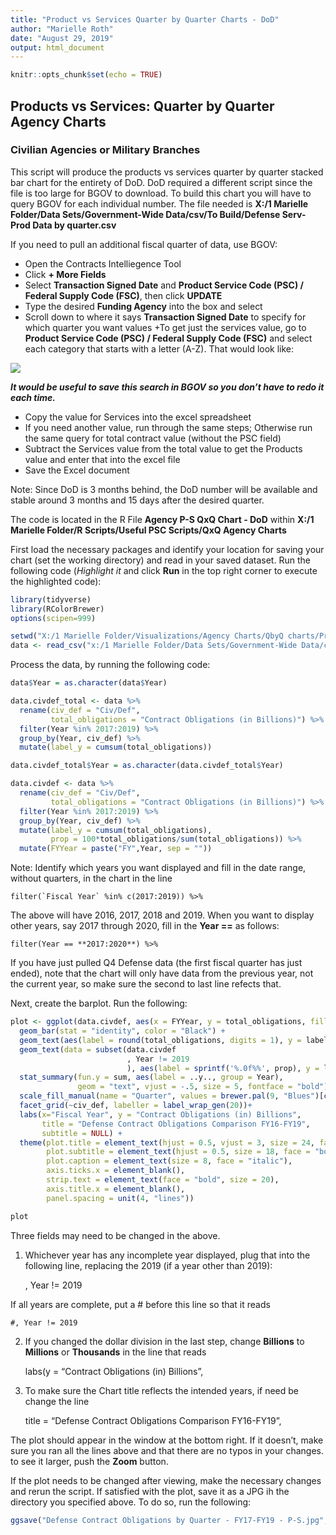 ---
title: "Product vs Services Quarter by Quarter Charts - DoD"
author: "Marielle Roth"
date: "August 29, 2019"
output: html_document
---

```{r setup, include=FALSE}
knitr::opts_chunk$set(echo = TRUE)
```

## Products vs Services: Quarter by Quarter Agency Charts
### Civilian Agencies or Military Branches

This script will produce the products vs services quarter by quarter stacked bar chart for the entirety of DoD.  DoD required a different script since the file is too large for BGOV to download.  To build this chart you will have to query BGOV for each individual number.  The file needed is **X:/1 Marielle Folder/Data Sets/Government-Wide Data/csv/To Build/Defense Serv-Prod Data by quarter.csv**

If you need to pull an additional fiscal quarter of data, use BGOV:

+ Open the Contracts Intelliegence Tool
+ Click **+ More Fields**
+ Select **Transaction Signed Date** and **Product Service Code (PSC) / Federal Supply Code (FSC)**, then click **UPDATE**
+ Type the desired **Funding Agency** into the box and select
+ Scroll down to where it says **Transaction Signed Date** to specify for which quarter you want values
+To get just the services value, go to **Product Service Code (PSC) / Federal Supply Code (FSC)** and select each category that starts with a letter (A-Z).  That would look like:

![](X:/1 Marielle Folder/Other/Services BGOV image.png)

***It would be useful to save this search in BGOV so you don't have to redo it each time.***
    
+ Copy the value for Services into the excel spreadsheet
+ If you need another value, run through the same steps; Otherwise run the same query for total contract value (without the PSC field)
+ Subtract the Services value from the total value to get the Products value and enter that into the excel file
+ Save the Excel document

Note: Since DoD is 3 months behind, the DoD number will be available and stable around 3 months and 15 days after the desired quarter.

The code is located in the R File **Agency P-S QxQ Chart - DoD** within **X:/1 Marielle Folder/R Scripts/Useful PSC Scripts/QxQ Agency Charts**

First load the necessary packages and identify your location for saving your chart (set the working directory) and read in your saved dataset. Run the following code (*Highlight it* and click __Run__ in the top right corner to execute the highlighted code):

```{r, eval=FALSE}
library(tidyverse)
library(RColorBrewer)
options(scipen=999)   

setwd("X:/1 Marielle Folder/Visualizations/Agency Charts/QbyQ charts/Product-Service")
data <- read_csv("x:/1 Marielle Folder/Data Sets/Government-Wide Data/csv/To Build/Defense Serv-Prod Data by quarter.csv")
```

Process the data, by running the following code:

```{r, eval=FALSE}

data$Year = as.character(data$Year)

data.civdef_total <- data %>%
  rename(civ_def = "Civ/Def",
         total_obligations = "Contract Obligations (in Billions)") %>%
  filter(Year %in% 2017:2019) %>%
  group_by(Year, civ_def) %>%
  mutate(label_y = cumsum(total_obligations))

data.civdef_total$Year = as.character(data.civdef_total$Year)

data.civdef <- data %>%
  rename(civ_def = "Civ/Def",
         total_obligations = "Contract Obligations (in Billions)") %>%
  filter(Year %in% 2017:2019) %>%
  group_by(Year, civ_def) %>%
  mutate(label_y = cumsum(total_obligations),
         prop = 100*total_obligations/sum(total_obligations)) %>%
  mutate(FYYear = paste("FY",Year, sep = ""))

```

Note: Identify which years you want displayed and fill in the date range, without quarters, in the chart in the line

    filter(`Fiscal Year` %in% c(2017:2019)) %>%  

The above will have 2016, 2017, 2018 and 2019.  When you want to display other years, say 2017 through 2020, fill in the **Year ==** as follows:

    filter(Year == **2017:2020**) %>%

If you have just pulled Q4 Defense data (the first fiscal quarter has just ended), note that the chart will only have data from the previous year, not the current year, so make sure the second to last line refects that.

Next, create the barplot. Run the following:
```{r, eval=FALSE}

plot <- ggplot(data.civdef, aes(x = FYYear, y = total_obligations, fill = factor(Quarter, levels = c("Q4","Q3", "Q2","Q1")))) +
  geom_bar(stat = "identity", color = "Black") +
  geom_text(aes(label = round(total_obligations, digits = 1), y = label_y), size = 4, vjust = 1.5, fontface = "bold")+
  geom_text(data = subset(data.civdef
                          , Year != 2019
                          ), aes(label = sprintf('%.0f%%', prop), y = label_y), size = 4, vjust = 3, fontface = "bold")+
  stat_summary(fun.y = sum, aes(label = ..y.., group = Year),
               geom = "text", vjust = -.5, size = 5, fontface = "bold")+  
  scale_fill_manual(name = "Quarter", values = brewer.pal(9, "Blues")[c(1,2,4,6)])+
  facet_grid(~civ_def, labeller = label_wrap_gen(20))+
  labs(x="Fiscal Year", y = "Contract Obligations (in) Billions", 
       title = "Defense Contract Obligations Comparison FY16-FY19",
       subtitle = NULL) +
  theme(plot.title = element_text(hjust = 0.5, vjust = 3, size = 24, face = "bold"), 
        plot.subtitle = element_text(hjust = 0.5, size = 18, face = "bold"),
        plot.caption = element_text(size = 8, face = "italic"),
        axis.ticks.x = element_blank(),
        strip.text = element_text(face = "bold", size = 20), 
        axis.title.x = element_blank(),
        panel.spacing = unit(4, "lines"))

plot
```

Three fields may need to be changed in the above.  

1. Whichever year has any incomplete year displayed, plug that into the following line, replacing the 2019 (if a year other than 2019):  

    , Year != 2019
    
If all years are complete, put a # before this line so that it reads

    #, Year != 2019
    
2. If you changed the dollar division in the last step, change **Billions** to **Millions** or **Thousands** in the line that reads 

    labs(y = "Contract Obligations (in) Billions",

3. To make sure the Chart title reflects the intended years, if need be change the line
    
    title = "Defense Contract Obligations Comparison FY16-FY19",



The plot should appear in the window at the bottom right.  If it doesn't, make sure you ran all the lines above and that there are no typos in your changes.  to see it larger, push the **Zoom** button.

If the plot needs to be changed after viewing, make the necessary changes and rerun the script.  If satisfied with the plot, save it as a JPG ih the directory you specified above. To do so, run the following: 

```{r, eval=FALSE}
ggsave("Defense Contract Obligations by Quarter - FY17-FY19 - P-S.jpg", plot, width = 13, height = 6.5, units = "in")
```